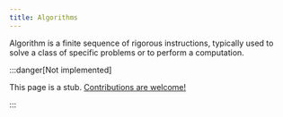 ```yaml
---
title: Algorithms
---
```


Algorithm is a finite sequence of rigorous instructions, typically used to solve a class of specific problems or to perform a computation.

:::danger[Not implemented]

  This page is a stub. [Contributions are welcome!](https://github.com/tact-lang/tact/issues)

:::
